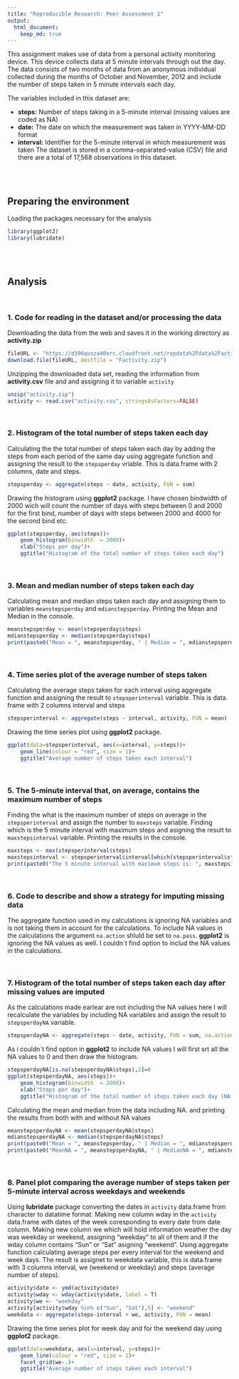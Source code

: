 ```yaml
---
title: "Reproducible Research: Peer Assessment 1"
output: 
  html_document:
    keep_md: true
---
```


This assignment makes use of data from a personal activity monitoring device. This device collects data at 5 minute intervals through out the day. The data consists of two months of data from an anonymous individual collected during the months of October and November, 2012 and include the number of steps taken in 5 minute intervals each day.

The variables included in this dataset are:

 - **steps:** Number of steps taking in a 5-minute interval (missing values are coded as NA)
 - **date:** The date on which the measurement was taken in YYYY-MM-DD format
 - **interval:** Identifier for the 5-minute interval in which measurement was taken
The dataset is stored in a comma-separated-value (CSV) file and there are a total of 17,568 observations in this dataset.

<br/> 
<br/>

## Preparing the environment

Loading the packages necessary for the analysis
```r
library(ggplot2)
library(lubridate)
```
<br/>
<br/> 

## Analysis
<br/> 

### 1. Code for reading in the dataset and/or processing the data

Downloading the data from the web and saves it in the working directory as **activity.zip**

```r
fileURL <- "https://d396qusza40orc.cloudfront.net/repdata%2Fdata%2Factivity.zip"
download.file(fileURL, destfile = "Factivity.zip")
```
Unzipping the downloaded data set, reading the information from **activity.csv** file and and assigning it to variable `activity` 
```r
unzip("activity.zip")
activity <- read.csv("activity.csv", stringsAsFactors=FALSE)
```
<br/> 

### 2. Histogram of the total number of steps taken each day

Calculating the the total number of steps taken each day by adding the steps from each period of the same day using aggregate function and assigning the result to the `stepsperday` vriable. This is data.frame with 2 columns, date and steps.
```r
stepsperday <- aggregate(steps ~ date, activity, FUN = sum)
```

Drawing the histogram using **ggplot2** package. I have chosen bindwidth of 2000 wich will count the number of days with steps between 0 and 2000 for the first bind, number of days with steps between 2000 and 4000 for the second bind etc.
```r
ggplot(stepsperday, aes(steps))+
    geom_histogram(binwidth  = 2000)+
    xlab("Steps per day")+
    ggtitle("Histogram of the total number of steps taken each day")
```

<br/> 

### 3. Mean and median number of steps taken each day

Calculating mean and median steps taken each day and assigning them to variables `meanstepsperday` and `mdianstepsperday`. Printing the Mean and Median in the console.
```r
meanstepsperday <- mean(stepsperday$steps)
mdianstepsperday <- median(stepsperday$steps)
print(paste0("Mean = ", meanstepsperday, " | Median = ", mdianstepsperday))
```
<br/> 

### 4. Time series plot of the average number of steps taken

Calculating the average steps taken for each interval using aggregate function and assigning the result to `stepsperinterval` variable. This is data. frame with 2 columns interval and steps 
```r
stepsperinterval <- aggregate(steps ~ interval, activity, FUN = mean)
```

Drawing the time series plot using **ggplot2** package. 
```r
ggplot(data=stepsperinterval, aes(x=interval, y=steps))+
    geom_line(colour = "red", size = 1)+
    ggtitle("Average number of steps taken each interval")
```

<br/> 

### 5. The 5-minute interval that, on average, contains the maximum number of steps

Finding the what is the maximum number of steps on average in the `stepsperinterval` and assign the number to `maxsteps` variable. 
Finding which is the 5 minute interval with maximum steps and asigning the result to `maxstepsinterval` variable.
Printing the results in the console.
```r
maxsteps <- max(stepsperinterval$steps)
maxstepsinterval <- stepsperinterval$interval[which(stepsperinterval$steps == maxsteps)]
print(paste0("The 5 minute interval with maximum steps is: ", maxstepsinterval))
```
<br/> 

### 6. Code to describe and show a strategy for imputing missing data

The aggregate function used in my calculations is ignoring NA variables and is not taking them in account for the calculations.
To include NA values in the calculations the argument `na.action` shluld be set to `na.pass`.
**ggplot2** is ignoring the NA values as well. I couldn`t find option to includ the NA values in the calculations.

<br/> 

### 7. Histogram of the total number of steps taken each day after missing values are imputed

As the calculations made earlear are not including the NA values here I will recalculate the variables by including NA variables and assign the result to `stepsperdayNA` variable.
```r
stepsperdayNA <- aggregate(steps ~ date, activity, FUN = sum, na.action = na.pass)
```

As i couldn`t find option in **ggplot2** to include NA values I will first srt all the NA values to 0 and then draw the histogram.

```r
stepsperdayNA[is.na(stepsperdayNA$steps),2]=0
ggplot(stepsperdayNA, aes(steps))+
    geom_histogram(binwidth  = 2000)+
    xlab("Steps per day")+
    ggtitle("Histogram of the total number of steps taken each day (NA included)")
```

Calculating the mean and median from the data including NA. and printing the results from both with and without NA values
```r
meanstepsperdayNA <- mean(stepsperdayNA$steps)
mdianstepsperdayNA <- median(stepsperdayNA$steps)
print(paste0("Mean = ", meanstepsperday, " | Median = ", mdianstepsperday))
print(paste0("MeanNA = ", meanstepsperdayNA, " | MedianNA = ", mdianstepsperdayNA))
```
<br/> 

### 8. Panel plot comparing the average number of steps taken per 5-minute interval across weekdays and weekends

Using **lubridate** package converting the dates in `activity` data.frame from character to datatime format. 
Making new column wday in the `activity` data.frame with dates of the week coresponding to every date from date column.
Making new column we which will hold information weather the day was weekday or weekend, assigning "weekday" to all of them and if the wday column contains "Sun" or "Sat" asigning "weekend".
Using aggregate function calculating average steps per every interval for the weekend and week days. The result is assignet to weekdata variable, this is data.frame with 3 columns interval, we (weekend or weekday) and steps (average number of steps).
```r
activity$date <- ymd(activity$date)
activity$wday <- wday(activity$date, label = T)
activity$we <- "weekday"
activity[activity$wday %in% c("Sun", "Sat"),5] <- "weekend"
weekdata <- aggregate(steps~interval + we, activity, FUN = mean)

```

Drawing the time series plot for week day and for the weekend day using **ggplot2** package. 
```r
ggplot(data=weekdata, aes(x=interval, y=steps))+
    geom_line(colour = "red", size = 1)+
    facet_grid(we~.)+
    ggtitle("Average number of steps taken each interval")
```

<br/> 
<br/>
 